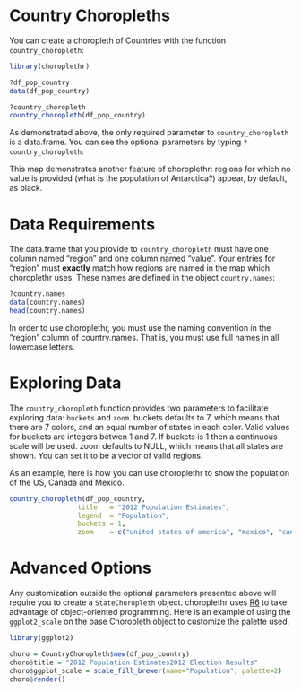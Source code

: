 <!--
  %\VignetteEngine{knitr}
%\VignetteIndexEntry{e) Country Choropleths}
-->

Country Choropleths 
===

You can create a choropleth of Countries with the function `country_choropleth`:

```r
library(choroplethr)

?df_pop_country
data(df_pop_country)

?country_choropleth
country_choropleth(df_pop_country)
```

As demonstrated above, the only required parameter to `country_choropleth` is a data.frame.  You can see the optional parameters by typing `?country_choropleth`.  

This map demonstrates another feature of choroplethr: regions for which no value is provided (what is the population of Antarctica?) appear, by default, as black.  

# Data Requirements

The data.frame that you provide to `country_choropleth` must have one column named "region" and one column named "value". Your entries for "region" must **exactly** match how regions are named in the map which choroplethr uses.  These names are defined in the object `country.names`:

```r
?country.names
data(country.names)
head(country.names)
```

In order to use choroplethr, you must use the naming convention in the "region" column of country.names. That is, you must use full names in all lowercase letters.

# Exploring Data

The `country_choropleth` function provides two parameters to facilitate exploring data: `buckets` and `zoom`.  buckets defaults to 7, which means that there are 7 colors, and an equal number of states in each color. Valid values for buckets are integers betwen 1 and 7. If buckets is 1 then a continuous scale will be used. zoom defaults to NULL, which means that all states are shown. You can set it to be a vector of valid regions.  

As an example, here is how you can use choroplethr to show the population of the US, Canada and Mexico.

```r
country_choropleth(df_pop_country,
                 title   = "2012 Population Estimates",
                 legend  = "Population",
                 buckets = 1,
                 zoom    = c("united states of america", "mexico", "canada"))
```

# Advanced Options

Any customization outside the optional parameters presented above will require you to create a `StateChoropleth` object.  choroplethr uses [R6](https://github.com/wch/R6) to take advantage of object-oriented programming.  Here is an example of using the `ggplot2_scale` on the base Choropleth object to customize the palette used.


```r
library(ggplot2)

choro = CountryChoropleth$new(df_pop_country)
choro$title = "2012 Population Estimates2012 Election Results"
choro$ggplot_scale = scale_fill_brewer(name="Population", palette=2)
choro$render()
```
